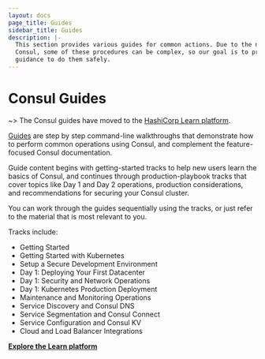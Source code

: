 ```yaml
---
layout: docs
page_title: Guides
sidebar_title: Guides
description: |-
  This section provides various guides for common actions. Due to the nature of
  Consul, some of these procedures can be complex, so our goal is to provide
  guidance to do them safely.
---
```


# Consul Guides

~> The Consul guides have moved to the [HashiCorp Learn platform](https://learn.hashicorp.com/consul?utm_source=consul.io&utm_medium=docs&utm_content=guide-index).

[Guides](https://learn.hashicorp.com/consul?utm_source=consul.io&utm_medium=docs&utm_content=guide-index) are step by step command-line
walkthroughs that demonstrate how to perform common operations using Consul, and
complement the feature-focused Consul documentation.

Guide content begins with getting-started tracks to help new users learn the
basics of Consul, and continues through production-playbook tracks that cover
topics like Day 1 and Day 2 operations, production considerations, and
recommendations for securing your Consul cluster.

You can work through the guides sequentially using the tracks, or just refer to
the material that is most relevant to you.

Tracks include:

- Getting Started
- Getting Started with Kubernetes
- Setup a Secure Development Environment
- Day 1: Deploying Your First Datacenter
- Day 1: Security and Network Operations
- Day 1: Kubernetes Production Deployment
- Maintenance and Monitoring Operations
- Service Discovery and Consul DNS
- Service Segmentation and Consul Connect
- Service Configuration and Consul KV
- Cloud and Load Balancer Integrations

[**Explore the Learn platform**](https://learn.hashicorp.com/consul?utm_source=consul.io&utm_medium=docs&utm_content=guide-index)
